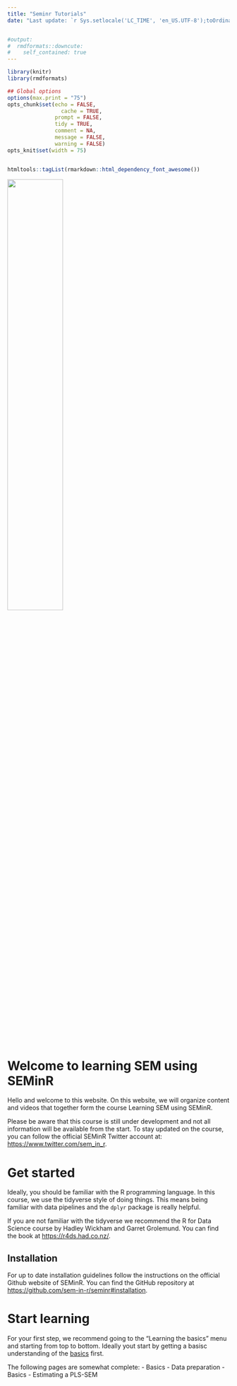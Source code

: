 ```yaml
---
title: "Seminr Tutorials"
date: "Last update: `r Sys.setlocale('LC_TIME', 'en_US.UTF-8');toOrdinal::toOrdinalDate(Sys.time())`"


#output:
#  rmdformats::downcute:
#    self_contained: true
---
```



```r
library(knitr)
library(rmdformats)

## Global options
options(max.print = "75")
opts_chunk$set(echo = FALSE,
	             cache = TRUE,
               prompt = FALSE,
               tidy = TRUE,
               comment = NA,
               message = FALSE,
               warning = FALSE)
opts_knit$set(width = 75)


htmltools::tagList(rmarkdown::html_dependency_font_awesome())
```

<img src="static/seminr-v2_0.png" width = "50%">

# Welcome to learning SEM using SEMinR

Hello and welcome to this website. On this website, we will organize content and videos
that together form the course Learning SEM using SEMinR.

Please be aware that this course is still under development and not all information will be available from the start.
To stay updated on the course, you can follow the official SEMinR Twitter account at: [https://www.twitter.com/sem_in_r](https://www.twitter.com/sem_in_r). 

# Get started
Ideally, you should be familiar with the R programming language. In this course, we use the tidyverse style of doing things.
This means being familiar with data pipelines and the `dplyr` package is really helpful.

If you are not familiar with the tidyverse we recommend the R for Data Science course by Hadley Wickham and Garret Grolemund.
You can find the book at [https://r4ds.had.co.nz/](https://r4ds.had.co.nz/).

## Installation
For up to date installation guidelines follow the instructions on the official Github website of SEMinR. You can find the GitHub repository at [https://github.com/sem-in-r/seminr#installation](https://github.com/sem-in-r/seminr#installation).


# Start learning
For your first step, we recommend going to the "Learning the basics" menu and starting from top to bottom.
Ideally yout start by getting a basisc understanding of the [basics](basics.html) first.

The following pages are somewhat complete:
- Basics - Data preparation
- Basics - Estimating a PLS-SEM
